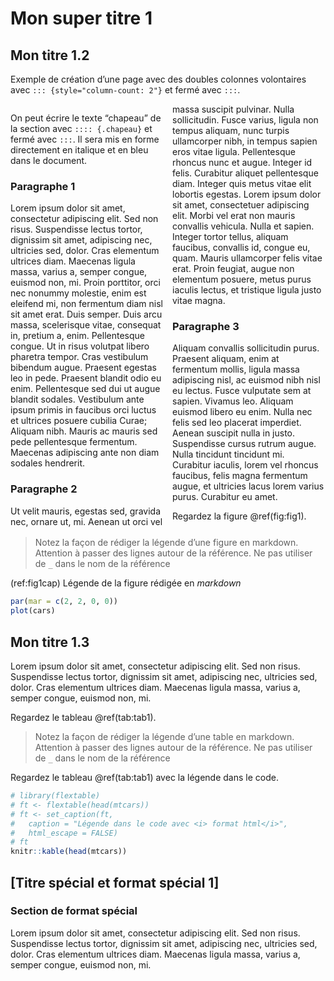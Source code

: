 # Mon super titre 1 {.unnumbered}

## Mon titre 1.2 {.unnumbered .page-break-after}

Exemple de création d'une page avec des doubles colonnes volontaires avec `::: {style="column-count: 2"}` et fermé avec `:::`.

::: {style="column-count: 2"}
::: {.chapeau}
On peut écrire le texte "chapeau" de la section avec `:::: {.chapeau}` et fermé avec `:::`.
Il sera mis en forme directement en italique et en bleu dans le document.
:::

### Paragraphe 1

Lorem ipsum dolor sit amet, consectetur adipiscing elit.
Sed non risus.
Suspendisse lectus tortor, dignissim sit amet, adipiscing nec, ultricies sed, dolor.
Cras elementum ultrices diam.
Maecenas ligula massa, varius a, semper congue, euismod non, mi.
Proin porttitor, orci nec nonummy molestie, enim est eleifend mi, non fermentum diam nisl sit amet erat.
Duis semper.
Duis arcu massa, scelerisque vitae, consequat in, pretium a, enim.
Pellentesque congue.
Ut in risus volutpat libero pharetra tempor.
Cras vestibulum bibendum augue.
Praesent egestas leo in pede.
Praesent blandit odio eu enim.
Pellentesque sed dui ut augue blandit sodales.
Vestibulum ante ipsum primis in faucibus orci luctus et ultrices posuere cubilia Curae; Aliquam nibh.
Mauris ac mauris sed pede pellentesque fermentum.
Maecenas adipiscing ante non diam sodales hendrerit.

### Paragraphe 2

Ut velit mauris, egestas sed, gravida nec, ornare ut, mi.
Aenean ut orci vel massa suscipit pulvinar.
Nulla sollicitudin.
Fusce varius, ligula non tempus aliquam, nunc turpis ullamcorper nibh, in tempus sapien eros vitae ligula.
Pellentesque rhoncus nunc et augue.
Integer id felis.
Curabitur aliquet pellentesque diam.
Integer quis metus vitae elit lobortis egestas.
Lorem ipsum dolor sit amet, consectetuer adipiscing elit.
Morbi vel erat non mauris convallis vehicula.
Nulla et sapien.
Integer tortor tellus, aliquam faucibus, convallis id, congue eu, quam.
Mauris ullamcorper felis vitae erat.
Proin feugiat, augue non elementum posuere, metus purus iaculis lectus, et tristique ligula justo vitae magna.

### Paragraphe 3

Aliquam convallis sollicitudin purus.
Praesent aliquam, enim at fermentum mollis, ligula massa adipiscing nisl, ac euismod nibh nisl eu lectus.
Fusce vulputate sem at sapien.
Vivamus leo.
Aliquam euismod libero eu enim.
Nulla nec felis sed leo placerat imperdiet.
Aenean suscipit nulla in justo.
Suspendisse cursus rutrum augue.
Nulla tincidunt tincidunt mi.
Curabitur iaculis, lorem vel rhoncus faucibus, felis magna fermentum augue, et ultricies lacus lorem varius purus.
Curabitur eu amet.

Regardez la figure \@ref(fig:fig1).
:::

> Notez la façon de rédiger la légende d'une figure en markdown.
> Attention à passer des lignes autour de la référence.
> Ne pas utiliser de `_` dans le nom de la référence

(ref:fig1cap) Légende de la figure rédigée en *markdown*

```r
par(mar = c(2, 2, 0, 0))
plot(cars)
```

\newpage

## Mon titre 1.3 {.unnumbered .page-break-after}

Lorem ipsum dolor sit amet, consectetur adipiscing elit.
Sed non risus.
Suspendisse lectus tortor, dignissim sit amet, adipiscing nec, ultricies sed, dolor.
Cras elementum ultrices diam.
Maecenas ligula massa, varius a, semper congue, euismod non, mi.

Regardez le tableau \@ref(tab:tab1).

> Notez la façon de rédiger la légende d'une table en markdown.
> Attention à passer des lignes autour de la référence.
> Ne pas utiliser de `_` dans le nom de la référence

Regardez le tableau \@ref(tab:tab1) avec la légende dans le code.

```r
# library(flextable)
# ft <- flextable(head(mtcars))
# ft <- set_caption(ft, 
#   caption = "Légende dans le code avec <i> format html</i>",
#   html_escape = FALSE)
# ft
knitr::kable(head(mtcars))
```


## [Titre spécial et format spécial 1] {.special .page-break-after}

### Section de format spécial

Lorem ipsum dolor sit amet, consectetur adipiscing elit.
Sed non risus.
Suspendisse lectus tortor, dignissim sit amet, adipiscing nec, ultricies sed, dolor.
Cras elementum ultrices diam.
Maecenas ligula massa, varius a, semper congue, euismod non, mi.

